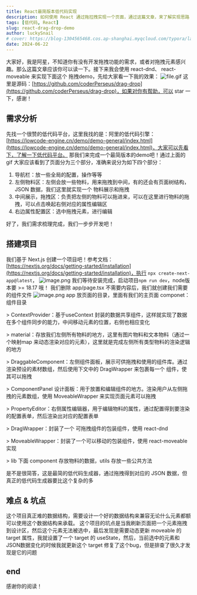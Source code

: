 ```yaml
---
title: React最简版本低代码实现
description: 如何使用 React 通过拖拉拽实现一个页面，通过这篇文章，来了解实现思路
tags: [低代码, React]
slug: react-drag-drop-demo
author: luckySnail
# cover: https://blog-1304565468.cos.ap-shanghai.myqcloud.com/typora/laugh.png
date: 2024-06-22
---
```


大家好，我是阿星，不知道你有没有开发拖拽功能的需求，或者对拖拽元素感兴趣。那么这篇文章应该你可以读一下。接下来我会使用 react-dnd、 react-moveable 来实现下面这个 拖拽demo，先给大家看一下我的效果：
![file.gif](https://blog-1304565468.cos.ap-shanghai.myqcloud.com/typora/1718442022534-e6d1c040-a2e7-4012-aaef-34d1565d43b5.gif)
这里是源码：[https://github.com/coderPerseus/drag-drop](https://github.com/coderPerseus/drag-drop)，如果对你有帮助，可以 star 一下，感谢！

## 需求分析

先找一个很赞的低代码平台，这里我找的是：阿里的低代码引擎：[https://lowcode-engine.cn/demo/demo-general/index.html](https://lowcode-engine.cn/demo/demo-general/index.html)，大家可以先看下，了解一下低代码平台。
那我们来完成一个最简版本的demo吧！通过上面的gif 大家应该看到了页面分为三个部分，准确来说分为如下四个部分：

1. 导航栏：放一些全局的配置，操作等等
2. 左侧物料区：左侧会放一些物料，用来拖拽到中间，有的还会有页面树结构，JSON 数据，我们这里就实现一个 物料展示和拖拽
3. 中间展示，拖拽区：负责把左侧的物料可以拖进来，可以在这里进行物料的拖拽，可以点击唤起右侧对应的属性编辑区
4. 右边属性配置区：选中拖拽元素，进行编辑

好了，我们需求梳理完成，我们一步步开发吧！

## 搭建项目

我们基于 Next.js 创建一个项目吧！参考文档：[https://nextjs.org/docs/getting-started/installation](https://nextjs.org/docs/getting-started/installation)，执行 `npx create-next-app@latest`，
![image.png](https://blog-1304565468.cos.ap-shanghai.myqcloud.com/work/1718019389894-b6990624-c97b-4070-b487-71f25344d124.png)
我们等待安装完成，启动项目`npm run dev`，node版本要 >= 18.17 哦！
我们删除 app/page.tsx 不需要内容后，我们就创建我们需要的组件文件
![image.png](https://blog-1304565468.cos.ap-shanghai.myqcloud.com/typora/1718452836796-0bcab620-b6fc-4834-b745-b4fe298d663a.png)
app 放页面的目录，里面有我们的主页面
componet：组件目录

\> ContextProvider：基于useContext 封装的数据共享组件，这样就实现了数据在多个组件同步的能力，中间移动元素的位置，右侧也相应变化

\> material：存放我们左侧所有物料的地方，这里有图片物料和文本物料（通过一个映射map 来动态渲染对应的元素），这里就是完成左侧所有类型物料的渲染逻辑的地方

\> DraggableComponent：左侧组件面板，展示可供拖拽和使用的组件库。通过渲染预设的素材数组，然后使用下文中的 DragWrapper 来包裹每一个 组件，使其可以拖拽

\> ComponentPanel 设计面板：用于放置和编辑组件的地方。渲染用户从左侧拖拽的元素数组，使用 MoveableWrapper 来实现页面元素可以拖拽

\> PropertyEditor：右侧属性编辑器，用于编辑物料的属性，通过配置得到要渲染的配置表单，然后渲染出对应的配置表单

\> DragWrapper：封装了一个 可拖拽组件的包装组件，使用 react-dnd

\> MoveableWrapper：封装了一个可以移动的包装组件，使用 react-moveable 实现

\> lib 下面 component 存放物料的数据，utils 存放一些公共方法

是不是很简答，这是最简的低代码生成器，通过拖拽得到对应的 JSON 数据，但真正的低代码生成器要比这个复杂的多

## 难点 & 坑点

这个项目真正难的数据结构，需要设计一个好的数据结构来兼容无论什么元素都额可以使用这个数据结构来承载。
这个项目的坑点是当我刷新页面把一个元素拖拽到设计区，然后这个元素无法被选中，最后发现是需要动态更新 moveable 的target 属性，我就设置了一个 target 的 useState，然后，当前选中的元素和JSON数据变化的时候我就更新这个 target 修复了这个bug，但是排查了很久才发现是它的问题

## end

感谢你的阅读！

